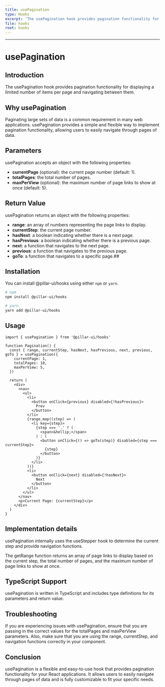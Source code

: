 ```yaml
---
title: usePagination
type: Hooks
excerpt: 'The usePagination hook provides pagination functionality for displaying a limited number of items per page and navigating between them.'
file: hooks
root: hooks
---
```


---

# usePagination

## Introduction

The usePagination hook provides pagination functionality for displaying a limited number of items per page and navigating between them.

## Why usePagination

Paginating large sets of data is a common requirement in many web applications. usePagination provides a simple and flexible way to implement pagination functionality, allowing users to easily navigate through pages of data.

## Parameters

usePagination accepts an object with the following properties:

- **currentPage** (optional): the current page number (default: 1).
- **totalPages**: the total number of pages.
- **maxPerView** (optional): the maximum number of page links to show at once (default: 5).

## Return Value

usePagination returns an object with the following properties:

- **range**: an array of numbers representing the page links to display.
- **currentStep**: the current page number.
- **hasNext**: a boolean indicating whether there is a next page.
- **hasPrevious**: a boolean indicating whether there is a previous page.
- **next**: a function that navigates to the next page.
- **previous**: a function that navigates to the previous page.
- **goTo**: a function that navigates to a specific page.##

## Installation

You can install @pillar-ui/hooks using either `npm` or `yarn`.

```bash
# npm
npm install @pillar-ui/hooks

# yarn
yarn add @pillar-ui/hooks
```

## Usage

```tsx showLineNumbers title="List.tsx"
import { usePagination } from '@pillar-ui/hooks'

function Pagination() {
  const { range, currentStep, hasNext, hasPrevious, next, previous, goTo } = usePagination({
    currentPage: 1,
    totalPages: 10,
    maxPerView: 5,
  })

  return (
    <div>
      <nav>
        <ul>
          <li>
            <button onClick={previous} disabled={!hasPrevious}>
              Prev
            </button>
          </li>
          {range.map((step) => (
            <li key={step}>
              {step === '.' ? (
                <span>&hellip;</span>
              ) : (
                <button onClick={() => goTo(step)} disabled={step === currentStep}>
                  {step}
                </button>
              )}
            </li>
          ))}
          <li>
            <button onClick={next} disabled={!hasNext}>
              Next
            </button>
          </li>
        </ul>
      </nav>
      <p>Current Page: {currentStep}</p>
    </div>
  )
}
```

## Implementation details

usePagination internally uses the useStepper hook to determine the current step and provide navigation functions.

The getRange function returns an array of page links to display based on the current step, the total number of pages, and the maximum number of page links to show at once.

## TypeScript Support

usePagination is written in TypeScript and includes type definitions for its parameters and return value.

## Troubleshooting

If you are experiencing issues with usePagination, ensure that you are passing in the correct values for the totalPages and maxPerView parameters. Also, make sure that you are using the range, currentStep, and navigation functions correctly in your component.

## Conclusion

usePagination is a flexible and easy-to-use hook that provides pagination functionality for your React applications. It allows users to easily navigate through pages of data and is fully customizable to fit your specific needs.
